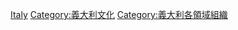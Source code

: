 [[Category:欧洲各国文化组织|Italy]]
[[Category:義大利文化|Category:義大利文化]]
[[Category:義大利各領域組織|Category:義大利各領域組織]]